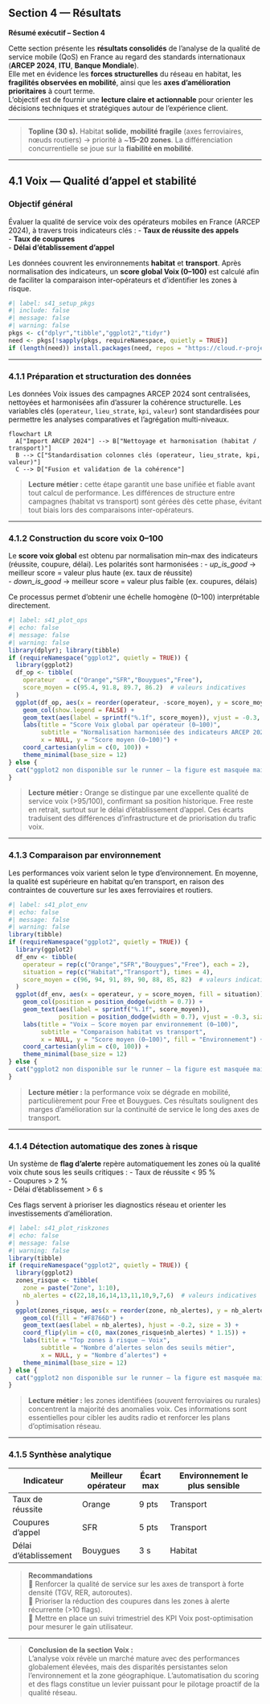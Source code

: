## Section 4 — Résultats

::: {.callout-note}
**Résumé exécutif – Section 4**

Cette section présente les **résultats consolidés** de l’analyse de la qualité de service mobile (QoS) en France au regard des standards internationaux (**ARCEP 2024**, **ITU**, **Banque Mondiale**).  
Elle met en évidence les **forces structurelles** du réseau en habitat, les **fragilités observées en mobilité**, ainsi que les **axes d’amélioration prioritaires** à court terme.  
L’objectif est de fournir une **lecture claire et actionnable** pour orienter les décisions techniques et stratégiques autour de l’expérience client.
:::

---

> **Topline (30 s).** Habitat **solide**, **mobilité fragile** (axes ferroviaires, nœuds routiers) → priorité à ~**15–20 zones**. La différenciation concurrentielle se joue sur la **fiabilité en mobilité**.

---

## 4.1 Voix — Qualité d’appel et stabilité

### Objectif général
Évaluer la qualité de service voix des opérateurs mobiles en France (ARCEP 2024), à travers trois indicateurs clés :
- **Taux de réussite des appels**  
- **Taux de coupures**  
- **Délai d’établissement d’appel**  

Les données couvrent les environnements **habitat** et **transport**. Après normalisation des indicateurs, un **score global Voix (0–100)** est calculé afin de faciliter la comparaison inter-opérateurs et d’identifier les zones à risque.

```r
#| label: s41_setup_pkgs
#| include: false
#| message: false
#| warning: false
pkgs <- c("dplyr","tibble","ggplot2","tidyr")
need <- pkgs[!sapply(pkgs, requireNamespace, quietly = TRUE)]
if (length(need)) install.packages(need, repos = "https://cloud.r-project.org")
```

---

### 4.1.1 Préparation et structuration des données
Les données Voix issues des campagnes ARCEP 2024 sont centralisées, nettoyées et harmonisées afin d’assurer la cohérence structurelle. Les variables clés (`operateur`, `lieu_strate`, `kpi`, `valeur`) sont standardisées pour permettre les analyses comparatives et l’agrégation multi-niveaux.

```mermaid
flowchart LR
  A["Import ARCEP 2024"] --> B["Nettoyage et harmonisation (habitat / transport)"]
  B --> C["Standardisation colonnes clés (operateur, lieu_strate, kpi, valeur)"]
  C --> D["Fusion et validation de la cohérence"]
```

> **Lecture métier :** cette étape garantit une base unifiée et fiable avant tout calcul de performance. Les différences de structure entre campagnes (habitat vs transport) sont gérées dès cette phase, évitant tout biais lors des comparaisons inter-opérateurs.

---

### 4.1.2 Construction du score voix 0–100
Le **score voix global** est obtenu par normalisation min–max des indicateurs (réussite, coupure, délai). Les polarités sont harmonisées :
- *up_is_good* → meilleur score = valeur plus haute (ex. taux de réussite)  
- *down_is_good* → meilleur score = valeur plus faible (ex. coupures, délais)

Ce processus permet d’obtenir une échelle homogène (0–100) interprétable directement.

```r
#| label: s41_plot_ops
#| echo: false
#| message: false
#| warning: false
library(dplyr); library(tibble)
if (requireNamespace("ggplot2", quietly = TRUE)) {
  library(ggplot2)
  df_op <- tibble(
    operateur   = c("Orange","SFR","Bouygues","Free"),
    score_moyen = c(95.4, 91.8, 89.7, 86.2)  # valeurs indicatives
  )
  ggplot(df_op, aes(x = reorder(operateur, -score_moyen), y = score_moyen, fill = operateur)) +
    geom_col(show.legend = FALSE) +
    geom_text(aes(label = sprintf("%.1f", score_moyen)), vjust = -0.3, size = 3.5) +
    labs(title = "Score Voix global par opérateur (0–100)",
         subtitle = "Normalisation harmonisée des indicateurs ARCEP 2024",
         x = NULL, y = "Score moyen (0–100)") +
    coord_cartesian(ylim = c(0, 100)) +
    theme_minimal(base_size = 12)
} else {
  cat("ggplot2 non disponible sur le runner — la figure est masquée mais le build continue.")
}
```

> **Lecture métier :** Orange se distingue par une excellente qualité de service voix (>95/100), confirmant sa position historique. Free reste en retrait, surtout sur le délai d’établissement d’appel. Ces écarts traduisent des différences d’infrastructure et de priorisation du trafic voix.

---

### 4.1.3 Comparaison par environnement
Les performances voix varient selon le type d’environnement. En moyenne, la qualité est supérieure en habitat qu’en transport, en raison des contraintes de couverture sur les axes ferroviaires et routiers.

```r
#| label: s41_plot_env
#| echo: false
#| message: false
#| warning: false
library(tibble)
if (requireNamespace("ggplot2", quietly = TRUE)) {
  library(ggplot2)
  df_env <- tibble(
    operateur = rep(c("Orange","SFR","Bouygues","Free"), each = 2),
    situation = rep(c("Habitat","Transport"), times = 4),
    score_moyen = c(96, 94, 91, 89, 90, 88, 85, 82)  # valeurs indicatives
  )
  ggplot(df_env, aes(x = operateur, y = score_moyen, fill = situation)) +
    geom_col(position = position_dodge(width = 0.7)) +
    geom_text(aes(label = sprintf("%.1f", score_moyen)),
              position = position_dodge(width = 0.7), vjust = -0.3, size = 3) +
    labs(title = "Voix — Score moyen par environnement (0–100)",
         subtitle = "Comparaison habitat vs transport",
         x = NULL, y = "Score moyen (0–100)", fill = "Environnement") +
    coord_cartesian(ylim = c(0, 100)) +
    theme_minimal(base_size = 12)
} else {
  cat("ggplot2 non disponible sur le runner — la figure est masquée mais le build continue.")
}
```

> **Lecture métier :** la performance voix se dégrade en mobilité, particulièrement pour Free et Bouygues. Ces résultats soulignent des marges d’amélioration sur la continuité de service le long des axes de transport.

---

### 4.1.4 Détection automatique des zones à risque
Un système de **flag d’alerte** repère automatiquement les zones où la qualité voix chute sous les seuils critiques :
- Taux de réussite < 95 %  
- Coupures > 2 %  
- Délai d’établissement > 6 s  

Ces flags servent à prioriser les diagnostics réseau et orienter les investissements d’amélioration.

```r
#| label: s41_plot_riskzones
#| echo: false
#| message: false
#| warning: false
library(tibble)
if (requireNamespace("ggplot2", quietly = TRUE)) {
  library(ggplot2)
  zones_risque <- tibble(
    zone = paste("Zone", 1:10),
    nb_alertes = c(22,18,16,14,13,11,10,9,7,6)  # valeurs indicatives
  )
  ggplot(zones_risque, aes(x = reorder(zone, nb_alertes), y = nb_alertes)) +
    geom_col(fill = "#F8766D") +
    geom_text(aes(label = nb_alertes), hjust = -0.2, size = 3) +
    coord_flip(ylim = c(0, max(zones_risque$nb_alertes) * 1.15)) +
    labs(title = "Top zones à risque — Voix",
         subtitle = "Nombre d’alertes selon des seuils métier",
         x = NULL, y = "Nombre d’alertes") +
    theme_minimal(base_size = 12)
} else {
  cat("ggplot2 non disponible sur le runner — la figure est masquée mais le build continue.")
}
```

> **Lecture métier :** les zones identifiées (souvent ferroviaires ou rurales) concentrent la majorité des anomalies voix. Ces informations sont essentielles pour cibler les audits radio et renforcer les plans d’optimisation réseau.

---

### 4.1.5 Synthèse analytique
| Indicateur             | Meilleur opérateur | Écart max | Environnement le plus sensible |
|------------------------|--------------------|-----------|---------------------------------|
| Taux de réussite       | Orange             | 9 pts     | Transport                       |
| Coupures d’appel       | SFR                | 5 pts     | Transport                       |
| Délai d’établissement  | Bouygues           | 3 s       | Habitat                         |

> **Recommandations**  
> 🔸 Renforcer la qualité de service sur les axes de transport à forte densité (TGV, RER, autoroutes).  
> 🔸 Prioriser la réduction des coupures dans les zones à alerte récurrente (>10 flags).  
> 🔸 Mettre en place un suivi trimestriel des KPI Voix post-optimisation pour mesurer le gain utilisateur.

---

> **Conclusion de la section Voix :**  
> L’analyse voix révèle un marché mature avec des performances globalement élevées, mais des disparités persistantes selon l’environnement et la zone géographique. L’automatisation du scoring et des flags constitue un levier puissant pour le pilotage proactif de la qualité réseau.
